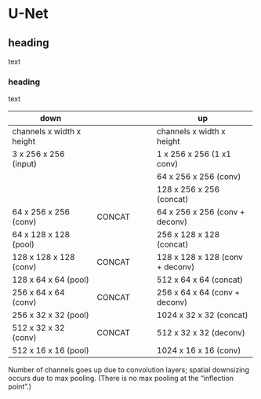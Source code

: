 # U-Net {#unet}

## heading

text

### heading

text

+------------------------------------------+------------------------------+--------------------------------------------------+
| down                                     |                              | up                                               |
+==========================================+==============================+==================================================+
| channels x width x height                |                              | channels x width x height                        |
+------------------------------------------+------------------------------+--------------------------------------------------+
| 3 x 256 x 256 (input)                    |                              | 1 x 256 x 256 (1 x1 conv)                        |
+------------------------------------------+------------------------------+--------------------------------------------------+
|                                          |                              | 64 x 256 x 256 (conv)                            |
+------------------------------------------+------------------------------+--------------------------------------------------+
|                                          |                              | 128 x 256 x 256 (concat)                         |
+------------------------------------------+------------------------------+--------------------------------------------------+
| 64 x 256 x 256 (conv)                    | CONCAT                       | 64 x 256 x 256 (conv + deconv)                   |
+------------------------------------------+------------------------------+--------------------------------------------------+
| 64 x 128 x 128 (pool)                    |                              | 256 x 128 x 128 (concat)                         |
+------------------------------------------+------------------------------+--------------------------------------------------+
| 128 x 128 x 128 (conv)                   | CONCAT                       | 128 x 128 x 128 (conv + deconv)                  |
+------------------------------------------+------------------------------+--------------------------------------------------+
| 128 x 64 x 64 (pool)                     |                              | 512 x 64 x 64 (concat)                           |
+------------------------------------------+------------------------------+--------------------------------------------------+
| 256 x 64 x 64 (conv)                     | CONCAT                       | 256 x 64 x 64 (conv + deconv)                    |
+------------------------------------------+------------------------------+--------------------------------------------------+
| 256 x 32 x 32 (pool)                     |                              | 1024 x 32 x 32 (concat)                          |
+------------------------------------------+------------------------------+--------------------------------------------------+
| 512 x 32 x 32 (conv)                     | CONCAT                       | 512 x 32 x 32 (deconv)                           |
+------------------------------------------+------------------------------+--------------------------------------------------+
| 512 x 16 x 16 (pool)                     |                              | 1024 x 16 x 16 (conv)                            |
+------------------------------------------+------------------------------+--------------------------------------------------+

Number of channels goes up due to convolution layers; spatial downsizing occurs due to max pooling. (There is no max pooling
at the "inflection point".)
